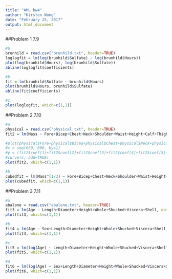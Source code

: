 ```yaml
---
title: "AML hw4"
author: "Kirsten Wong"
date: "February 25, 2017"
output: html_document
---
```


##Problem 1 7.9
```r
#a
brunhild = read.csv("brunhild.txt", header=TRUE)
loglogfit = lm(log(brunhild$Sulfate) ~ log(brunhild$Hours))
plot(log(brunhild$Hours), log(brunhild$Sulfate))
abline(loglogfit$coefficients)

#b
fit = lm(brunhild$Sulfate ~ brunhild$Hours)
plot(brunhild$Hours, brunhild$Sulfate)
abline(fit$coefficients)

#c
plot(loglogfit, which=c(1,1))

```

##Problem 2 7.10
```r
#a
physical = read.csv("physical.txt", header=TRUE)
fit2 = lm(Mass ~ Fore+Bicep+Chest+Neck+Shoulder+Waist+Height+Calf+Thigh+Head, data=physical)

#plot(physical$Fore+physical$Bicep+physical$Chest+physical$Neck+physical$Shoulder+physical$Waist+physical$Height+physical$Calf+physical$Thigh+physical$Head, physical$Mass)
#x = seq(650, 800, by=1)
#y = (fit2$coef[1]+fit2$coef[2]+fit2$coef[3]+fit2$coef[4]+fit2$coef[5]+fit2$coef[6]+fit2$coef[7]+fit2$coef[8]+fit2$coef[9]+fit2$coef[10])*x
#curve(x, add=TRUE)
plot(fit2, which=c(1,1))

#b
cubedfit = lm(Mass^(1/3) ~ Fore+Bicep+Chest+Neck+Shoulder+Waist+Height+Calf+Thigh+Head, data=physical)
plot(cubedfit, which=c(1,1))


```

##Problem 3 7.11
```r
#a
abalone = read.csv("abalone.txt", header=TRUE)
fit3 = lm(Age ~ Length+Diameter+Height+Whole+Shucked+Viscera+Shell, data=abalone)
plot(fit3, which=c(1,1))

#b
fit4 = lm(Age ~ Sex+Length+Diameter+Height+Whole+Shucked+Viscera+Shell, data=abalone)
plot(fit4, which=c(1,1))

#c
fit5 = lm(log(Age) ~ Length+Diameter+Height+Whole+Shucked+Viscera+Shell, data=abalone)
plot(fit5, which=c(1,1))

#d
fit6 = lm(log(Age) ~ Sex+Length+Diameter+Height+Whole+Shucked+Viscera+Shell, data=abalone)
plot(fit6, which=c(1,1))
```
